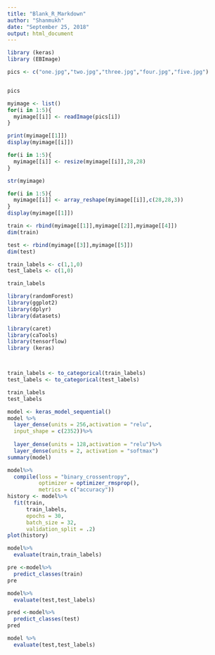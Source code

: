 ---
title: "Blank_R_Markdown"
author: "Shanmukh"
date: "September 25, 2018"
output: html_document
---


```{r}
library (keras)
library (EBImage)
```
```{r}
pics <- c("one.jpg","two.jpg","three.jpg","four.jpg","five.jpg")


pics
```
```{r}
myimage <- list()
for(i in 1:5){
  myimage[[i]] <- readImage(pics[i])
}

print(myimage[[1]])
display(myimage[[i]])
```
```{r}
for(i in 1:5){
  myimage[[i]] <- resize(myimage[[i]],28,28)
}

str(myimage)

```



```{r}
for(i in 1:5){
  myimage[[i]] <- array_reshape(myimage[[i]],c(28,28,3))
}
display(myimage[[1]])

```
```{r}

train <- rbind(myimage[[1]],myimage[[2]],myimage[[4]])
dim(train)
```

```{r}
test <- rbind(myimage[[3]],myimage[[5]])
dim(test)
```

```{r}
train_labels <- c(1,1,0)
test_labels <- c(1,0)

```


```{r}

train_labels
```
```{r}
library(randomForest)
library(ggplot2)
library(dplyr)
library(datasets)

library(caret)
library(caTools)
library(tensorflow)
library (keras)




```


```{r}
train_labels <- to_categorical(train_labels)
test_labels <- to_categorical(test_labels)

train_labels
test_labels
```

```{r}
model <- keras_model_sequential()
model %>%
  layer_dense(units = 256,activation = "relu",
  input_shape = c(2352))%>%
  
  layer_dense(units = 128,activation = "relu")%>%
  layer_dense(units = 2, activation = "softmax")
summary(model)
```

```{r}
model%>%
  compile(loss = "binary_crossentropy",
          optimizer = optimizer_rmsprop(),
          metrics = c("accuracy"))
history <- model%>%
  fit(train,
      train_labels,
      epochs = 30,
      batch_size = 32,
      validation_split = .2)
plot(history)
```


```{r}
model%>%
  evaluate(train,train_labels)
```
```{r}
pre <-model%>%
  predict_classes(train)
pre
```
```{r}
model%>%
  evaluate(test,test_labels)
```
```{r}
pred <-model%>%
  predict_classes(test)
pred
```

```{r}
model %>%
  evaluate(test,test_labels)
```

